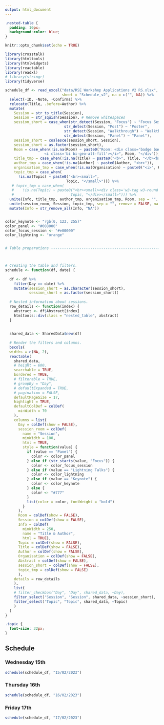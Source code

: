 ```yaml
---
output: html_document
---
```

<link rel="stylesheet" href="https://cdn.jsdelivr.net/npm/bootstrap@4.0.0/dist/css/bootstrap.min.css" integrity="sha384-Gn5384xqQ1aoWXA+058RXPxPg6fy4IWvTNh0E263XmFcJlSAwiGgFAW/dAiS6JXm" crossorigin="anonymous">
<link rel="stylesheet" href="https://www.w3schools.com/w3css/4/w3.css"> 
<!-- <style type="text/css"> -->
<!-- @import url("http://maxcdn.bootstrapcdn.com/bootstrap/3.3.6/css/bootstrap.min.css"); -->
<!-- </style> -->

```css
.nested-table {
  padding: 10px;
  background-color: blue;
}
```


```r
knitr::opts_chunk$set(echo = TRUE)

library(crosstalk)
library(htmltools)
library(htmlwidgets)
library(reactable)
library(readxl)
# library(stringr)
library(tidyverse)

schedule_df <- read_excel("data/RSE Workshop Applications V2 RS.xlsx", 
                          sheet = "Schedule_v2", na = c("", NA)) %>% 
  select(-ID, -Note, -Confirms) %>% 
  relocate(Title, .before=Author) %>% 
  mutate(
    Session = str_to_title(Session),
    Session = str_squish(Session), # Remove whitespaces
    session_short = case_when(str_detect(Session, "Focus") ~ "Focus Session",
                           str_detect(Session, "Post") ~ "Poster",
                           str_detect(Session, "Walkthrough") ~ "Walkthrough",
                           str_detect(Session, "Panel") ~ "Panel"),
    session_short = coalesce(session_short, Session),
    session_short = as.factor(session_short),
    Room = case_when(!is.na(Room) ~ paste0("Room: <div class='badge badge-pill badge-info'>
                  <i class='bi bi-geo-alt-fill'></i>", Room, "</div")),
    title_tmp = case_when(!is.na(Title) ~ paste0("<b>", Title, "</b><br>")),
    author_tmp = case_when(!is.na(Author) ~ paste0(Author, "<br>")),
    organisation_tmp = case_when(!is.na(Organisation) ~ paste0("<i>", Organisation, "</i><br>")),
    topic_tmp = case_when(
      !is.na(Topic) ~ paste0("<br><small>",
                            Topic, "</small>"))) %>% 
   # topic_tmp = case_when(
   #    !is.na(Topic) ~ paste0("<br><small><div class='w3-tag w3-round w3-deep-purple' style='padding:3px'>",
   #                          Topic, "</div></small>"))) %>% 
  unite(Info, title_tmp, author_tmp, organisation_tmp, Room, sep = "", remove = TRUE) %>% 
  unite(session_room, Session, topic_tmp, sep = "", remove = FALSE, na.rm = TRUE) %>% 
  mutate(Info = str_remove_all(Info, "NA")) 


color_keynote <- "rgb(0, 123, 255)"
color_panel <- "#008000"
color_focus_session <- "#e00000"
color_lightning <- "orange"


# Table preparations ------------------------------------------------------



# Creating the table and filters.
schedule <- function(df, date) {
  
  df <- df %>% 
    filter(Day == date) %>% 
    mutate(session_short = as.character(session_short),
           session_short = as.factor(session_short))
    
  # Nested information about sessions.
  row_details <- function(index) {
    abstract <- df$Abstract[index]
    htmltools::div(class = "nested_table", abstract)
  }
  
  
  shared_data <- SharedData$new(df)
  
  # Render the filters and columns.
  bscols(
  widths = c(NA, 2),
  reactable(
    shared_data,
    # height = 600,
    searchable = TRUE,
    bordered = TRUE,
    # filterable = TRUE,
    # groupBy = "Day",
    # defaultExpanded = TRUE,
    # pagination = FALSE, 
    defaultPageSize = 17,
    highlight = TRUE,
    defaultColDef = colDef(
      minWidth = 70
    ),
    columns = list(
      Day = colDef(show = FALSE),
      session_room = colDef(
        name = "Session",
        minWidth = 100,
        html = TRUE,
        style = function(value) {
          if (value == "Panel") {
            color <- color_panel
          } else if (str_starts(value, "Focus")) {
            color <- color_focus_session
          } else if (value == "Lightning Talks") {
            color <- color_lightning
          } else if (value == "Keynote") {
            color <- color_keynote 
          } else {
            color <- "#777"
          }
          list(color = color, fontWeight = "bold")
        }
      ),
      Room = colDef(show = FALSE),
      Session = colDef(show = FALSE),
      Info = colDef(
        minWidth = 250, 
        name = "Title & Author",
        html = TRUE),
      Topic = colDef(show = FALSE),
      Title = colDef(show = FALSE),
      Author = colDef(show = FALSE),
      Organisation = colDef(show = FALSE),
      Abstract = colDef(show = FALSE),
      session_short = colDef(show = FALSE),
      topic_tmp = colDef(show = FALSE)
      ),
    details = row_details
    ),
    list(
    # filter_checkbox("Day", "Day", shared_data, ~Day),
    filter_select("Session", "Session", shared_data, ~session_short),
    filter_select("Topic", "Topic", shared_data, ~Topic)
    )
  )
}

```

```css
.topic {
  font-size: 32px;
}
```

## Schedule {.tabset}

### Wednesday 15th

```r

schedule(schedule_df, "15/02/2023")

```

### Thursday 16th

```r

schedule(schedule_df, "16/02/2023")

```

### Friday 17th

```r

schedule(schedule_df, "17/02/2023")

```
